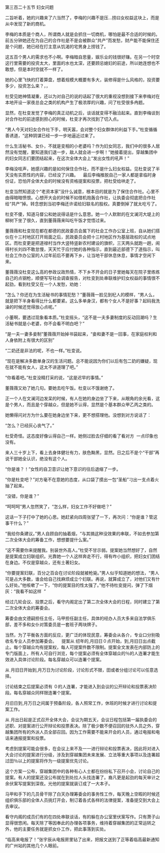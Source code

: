 

第三百二十五节 妇女问题

二旨听着，她的兴趣来了六当然了，李梅的兴趣不是压…捞曰女权益这块上，而是从中发现了新的商机。

李梅的本质是个商人，所谓商人就是会抓住一切商机，哪怕是最不合适的时候的。前五分钟她还在为自己的合作社是不是会被群众“共产”而发愁，财产能不能保住还是个问题，她已经在打主意从饥渴的宅男身上捞钱了。

这五百个男人的需求也不小啊。李梅暗自思量，娱乐业的钱很好赚。在另一个时空这行里需要的投资太大，里面的水也太深，还要顾忌媳妇的前途，所以她连想也不敢想，但是本时空就不一样了。

她的心里飞快的打着算盘，想着规模大概要有多大，装修得是什么风格的，投资要多少，投资怎么来？，，

杜受见她神情凝重，还以为对自己的说的话起了很大的重视没想到接下来李梅对在本地开设一家夜总会之类的机构产生了极浓厚的兴趣，问了杜受很多冉题。

显然，在杜变发觉了李梅的真正动机之后，谈话就变得不融洽起来。直到李梅谈到对合作社的前途感到担心的时候，杜变才再次找到了切入点。

“男人今天对妇女合作社下手，明天嚣，会对整个妇女群体的利益下手。”杜变循循善诱道，“这种阴谋已经一步一步地逼近过来了。

什么生活秘书、女仆，不就是变相的小老婆吗？作为妇女同志，我们中的很多人居然没有觉醒，要知道我们退一步，敌人就会进一步啊！”她接着提出，穿越集团中的妇女同志们要团结起来，在这次全体大会上“发出女性的吼声！”

李梅没吱声，她感兴趣的是如何保住合作社，而不是什么妇女权益。见杜变说了半天没有实质性的内容，已经没了兴趣。    最后李梅推脱自己一家人都是拿临时身份证，恐怕开全体大会的时候没有资格提案和投票，把杜受给哄走了。

杜变当然知道这个“老资本家”没什么诚意，根本目的就是为了保住合作社。心里不由得暗暗愤恨。心想开大会的时候不如借机炮轰合作社，让执委会彻底把合作社给“共产”掉。转念想到当初李梅还许诺给妇联名的股权。真要倒掉了就太吃亏了。

杜变不傻，知道马督公和她说得话是什么意思。她一个人默默的在文澜河大堤上的柳树下坐了很久，直到董薇薇来叫吃午饭才觉悟过来。

董薇薇和杜变现在都在都德的民政委员会属下的社会工作办公室上班，自从她们搭伙在十三村地区打开局面之后，民政委员会把十三村地区作为基层政权的试点地区。而杜变更是把道禄村当作大竖特竖新农村建设的旗帜，三天两头就跑一趟，闹得村长刘四不敢怠慢，天天忙于应付她的各种指示，直到最近部德下了道指示，叫社会工作办公室的人过年前后不要再下乡，让当地干部休息休息，事情才空闲下来。

董薇薇没杜变这么高的参政议政热情，不下乡不开会的日子里她每天在院子里练练自己的点钢枪，顺便写写社会调查报告，对杜变到处串联维护妇女权益的事情很不起劲，看到杜受又在一个人发愁，劝她：

“怎么？你还在为生活秘书的事情犯愁？”董薇薇一脸见到杞人的模样，“男人么，就是把下半身看得比什么都要紧。这么多单身汉，都有个女人不是好事？起码我洗澡的时候还觉得放心点呢。”

小董啊，要透过现象看本质。”杜变摇头，“这不是一夫多妻制度的反动回潮吗？生活秘书就是小老婆，你不会看不明白吧？”

“是一夫一妻多妾制”董薇薇开始掉书袋起来，“妾和妻不是一回事，在家庭权利和人身依附上有很大的区别”

“二奶还是非法的呢，不也一样。”杜变说。

“现在是解决多数单身汉的生活问题。总不能说因为你们以后有包二奶的嫌疑，现在就不能有女人，这太不讲道理了吧。”

“你看着吧。”杜变没精打采的说，“这是迟早的事情。”

董薇薇又劝了她几句。要她去吃午饭。杜变以不饿谢绝了。

正一个人在文澜河边发呆的时候，有人在她的身边坐了下来，从眼角的余光看，这是个男人，而且是个穿越众，但是她不认得，显然是个基本群众甲乙丙之类的。

她懒得问对方为什么要在她身边坐下来，更不想搭理他。没想到对方说话了：

“怎么？已经灰心丧气了。”

杜受奇怪。这态度好像认得自己一样。她侧过脸去仔细的看了看对方  一点印象也没有。

来人三十岁上下，看上去身体健壮有力，肤色黝黑，显然。日之后不是个“干部”再说干部她全认识，绝没有这个人。

“你是谁？！”女性的自卫意识让她下意识的往后退缩了一步。

“你是杜变吧？”对方毫不在意她的态度，从口袋了摸出一包“圣船”刁出一支点着火抽了起来。

“没错，你是谁？”

“呵呵呵”男人忽然笑了，“怎么样，妇女工作不好做吧？”

这话一下子打中了她的心思。她赶紧向四周张望了一下，再次问：“你是谁？管这事干什么？”

“我给你条建议。”男人自顾自的抽着烟，“与其搞这种没效果的串联，不如去参加第二次全体大会的筹备工作，想想要提什么案。”

“这不需要你来提醒我。别装世外高人。”杜受不甘示弱。提案她当然想好了，自然是提案成立妇联组织。光靠她一个人这样奔走不行，得有咋小组织，把妇女们团结在身边。不仅是穿越众，还有土著妇女。

“你要提案妇联，百分之百会在讨论阶段就被枪毙。”男人似乎知道她的想法，“男人可是占大多数，谁会给自己找麻烦成立个妇联。再说，就算成立了，对他们又有什么好处。”他咳嗽了一下，“你的提案目的性太强了。”他不待杜变提问，弹了下烟灰：“我看不如这样  ”

经过几轮会议、投票之后，看守内阁定出了第二次全体大会的日程，同时建立了第二次全体大会的筹委会。

筹委会由文德嗣担任主任，马甲担任副主任，具体的经办人员大多来自法学俱乐部，差不多和女仆对策委员是一套班子两块牌子。

当然，为了平衡各方面的反应，更广泛的体现民意，筹委会从各介，专业口分别吸收名专业人员参加筹委会。    提案从 纫年的,月旧日０点开始，到,月旧日出点截止。每个穿越众均有提案权，每人可提案件数不限制。提案全文发表在内部防上的专门版面上，所有人可自行浏览，每个提案必须有全体穿越众的％的人连署才能生效进入具体讨论阶段。每名穿越众可以连署个提案。

从 月旧日开始到,月万日为讨论阶段，讨论形式不限，田或者分组讨论可以任意选择。

讨论结束之后提案必须有 ０的人连署，才能进入到会议的公开辩论和投票表决阶段。每名穿越众同样限连署个提案。

月旧日到,月万日之间属于预备阶段，各人照常工作，休班的时候才进行讨论和提案工作。

从 月出日起是正式召开全体大会，会议为期五天，会议日程包括第一届执委会的述职、对提案进行公开辩论和投票表决。除了极少数不便召回的驻外人员之外，穿越集团所有的外派人员全部召回。因为工作需要不能来开会的人员，通过电报和电话来通报提案和投票。

考虑到提案可能会很多，在会议上来不及一一进行辩论和投票表决，因此将对进入大会讨论的提案进行分级，涉及到穿越集团未来发展、立法等重大事项以及连署超过田％以上的提案将作为一级提案优先讨论。

这个方案一公布，穿越集团中的各种有心人士都在纷纷私下召开小会，讨论自己的提案。有人的提案还没公布就在到处拉人头找连署了。裔凡更是起劲的每天审计之余伏案写提案到深夜。光他的提案就装订成了一大本子。

马甲和手下的几员骨干除了白天办理筹委会的事务性工作，每天晚上空暇的时候还组织俱乐部的全体人员挑灯开会，制订着各式各样的法律提案，准备提交到大会上去审议。

看守内阁的成员们有的在四处串联谈话，有的躲在办公室里伏案写作。只有萧子山显得很悠闲。每天除了等因奉此的办理各项事务，维持着穿越集团的正常运转之外，他的主要任务就是抓女仆工作，把此事落到实处。

“临高来电报了！”张宇辰从电报房里钻了出来，把报文送到了正等着临高最新通知的广州站的其他几个人眼前。

